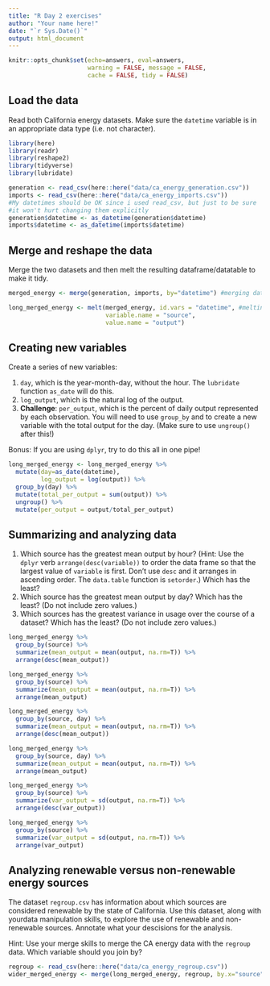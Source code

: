 ```yaml
---
title: "R Day 2 exercises"
author: "Your name here!"
date: "`r Sys.Date()`"
output: html_document
---
```


```r
knitr::opts_chunk$set(echo=answers, eval=answers,
                      warning = FALSE, message = FALSE,
                      cache = FALSE, tidy = FALSE)
```

## Load the data

Read both California energy datasets. Make sure the `datetime` variable is in an appropriate data type (i.e. not character). 

```r
library(here)
library(readr)
library(reshape2)
library(tidyverse)
library(lubridate)
```

```r

generation <- read_csv(here::here("data/ca_energy_generation.csv"))
imports <- read_csv(here::here("data/ca_energy_imports.csv"))
#My datetimes should be OK since i used read_csv, but just to be sure
#it won't hurt changing them explicitly
generation$datetime <- as_datetime(generation$datetime)
imports$datetime <- as_datetime(imports$datetime)
```


## Merge and reshape the data

Merge the two datasets and then melt the resulting dataframe/datatable to make it tidy.

```r
merged_energy <- merge(generation, imports, by="datetime") #merging dataframes together

long_merged_energy <- melt(merged_energy, id.vars = "datetime", #melting to make long and tidy
                           variable.name = "source",
                           value.name = "output")
```


## Creating new variables

Create a series of new variables: 

1. `day`, which is the year-month-day, without the hour. The `lubridate` function `as_date` will do this.
2. `log_output`, which is the natural log of the output.
3. **Challenge**: `per_output`, which is the percent of daily output represented by each observation. You will need to use `group_by` and to create a new variable with the total output for the day. (Make sure to use `ungroup()` after this!)

Bonus: If you are using `dplyr`, try to do this all in one pipe!

```r
long_merged_energy <- long_merged_energy %>% 
  mutate(day=as_date(datetime),
         log_output = log(output)) %>% 
  group_by(day) %>% 
  mutate(total_per_output = sum(output)) %>% 
  ungroup() %>% 
  mutate(per_output = output/total_per_output)
```


## Summarizing and analyzing data

1. Which source has the greatest mean output by hour? (Hint: Use the `dplyr` verb `arrange(desc(variable))` to order the data frame so that the largest value of `variable` is first. Don't use `desc` and it arranges in ascending order. The `data.table` function is `setorder`.) Which has the least?
2. Which source has the greatest mean output by day? Which has the least? (Do not include zero values.)
3. Which sources has the greatest variance in usage over the course of a dataset? Which has the least? (Do not include zero values.)

```r
long_merged_energy %>% 
  group_by(source) %>% 
  summarize(mean_output = mean(output, na.rm=T)) %>% 
  arrange(desc(mean_output))

long_merged_energy %>% 
  group_by(source) %>% 
  summarize(mean_output = mean(output, na.rm=T)) %>% 
  arrange(mean_output)
```

```r
long_merged_energy %>% 
  group_by(source, day) %>% 
  summarize(mean_output = mean(output, na.rm=T)) %>% 
  arrange(desc(mean_output))

long_merged_energy %>% 
  group_by(source, day) %>% 
  summarize(mean_output = mean(output, na.rm=T)) %>% 
  arrange(mean_output)
```

```r
long_merged_energy %>% 
  group_by(source) %>% 
  summarize(var_output = sd(output, na.rm=T)) %>% 
  arrange(desc(var_output))

long_merged_energy %>% 
  group_by(source) %>% 
  summarize(var_output = sd(output, na.rm=T)) %>% 
  arrange(var_output)
```

## Analyzing renewable versus non-renewable energy sources

The dataset `regroup.csv` has information about which sources are considered renewable by the state of California. Use this dataset, along with yourdata manipulation skills, to explore the use of renewable and non-renewable sources. Annotate what your descisions for the analysis.

Hint: Use your merge skills to merge the CA energy data with the `regroup` data. Which variable should you join by?

```r
regroup <- read_csv(here::here("data/ca_energy_regroup.csv"))
wider_merged_energy <- merge(long_merged_energy, regroup, by.x="source", by.y = "type") #merging dataframes together



```

